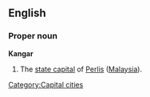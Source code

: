==English==
===Proper noun===
'''Kangar'''
#The [[state capital]] of [[Perlis]] ([[Malaysia]]).
[[Category:Capital cities]]